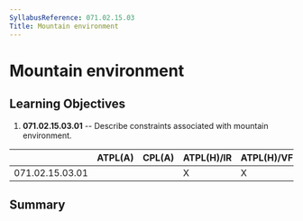 ```yaml
---
SyllabusReference: 071.02.15.03
Title: Mountain environment
---
```


# Mountain environment

## Learning Objectives

1.  **071.02.15.03.01** -- Describe constraints associated with mountain
    environment.

|                 | ATPL(A) | CPL(A) | ATPL(H)/IR | ATPL(H)/VFR | CPL(H) | IR  | CBIR(A) |
| --------------- | ------- | ------ | ---------- | ----------- | ------ | --- | ------- |
| 071.02.15.03.01 |         |        | X          | X           | X      |     |         |

## Summary
